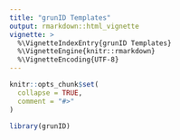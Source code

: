 ```yaml
---
title: "grunID Templates"
output: rmarkdown::html_vignette
vignette: >
  %\VignetteIndexEntry{grunID Templates}
  %\VignetteEngine{knitr::rmarkdown}
  %\VignetteEncoding{UTF-8}
---
```


```r
knitr::opts_chunk$set(
  collapse = TRUE,
  comment = "#>"
)
```

```r
library(grunID)
```
